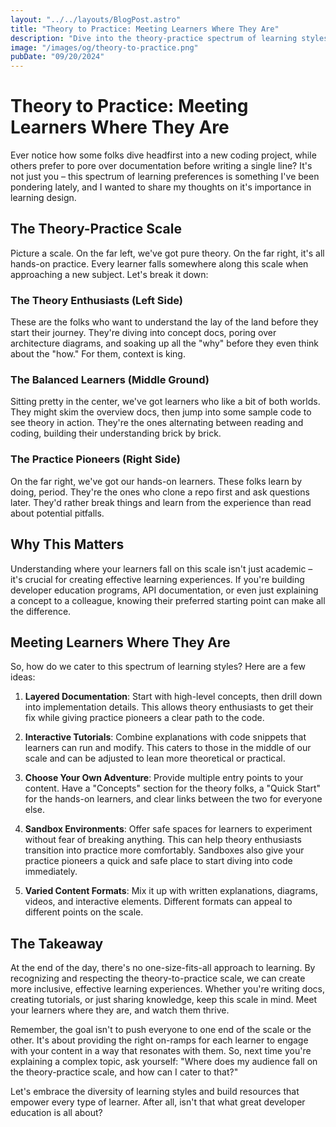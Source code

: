 ```yaml
---
layout: "../../layouts/BlogPost.astro"
title: "Theory to Practice: Meeting Learners Where They Are"
description: "Dive into the theory-practice spectrum of learning styles and discover how to create developer education that meets learners where they are. From documentation deep-divers to code-first experimenters, learn how to cater to every anyone's learning style."
image: "/images/og/theory-to-practice.png"
pubDate: "09/20/2024"
---
```


# Theory to Practice: Meeting Learners Where They Are

Ever notice how some folks dive headfirst into a new coding project, while others prefer to pore over documentation before writing a single line? It's not just you – this spectrum of learning preferences is something I've been pondering lately, and I wanted to share my thoughts on it's importance in learning design.

## The Theory-Practice Scale

Picture a scale. On the far left, we've got pure theory. On the far right, it's all hands-on practice. Every learner falls somewhere along this scale when approaching a new subject. Let's break it down:

### The Theory Enthusiasts (Left Side)

These are the folks who want to understand the lay of the land before they start their journey. They're diving into concept docs, poring over architecture diagrams, and soaking up all the "why" before they even think about the "how." For them, context is king.

### The Balanced Learners (Middle Ground)

Sitting pretty in the center, we've got learners who like a bit of both worlds. They might skim the overview docs, then jump into some sample code to see theory in action. They're the ones alternating between reading and coding, building their understanding brick by brick.

### The Practice Pioneers (Right Side)

On the far right, we've got our hands-on learners. These folks learn by doing, period. They're the ones who clone a repo first and ask questions later. They'd rather break things and learn from the experience than read about potential pitfalls.

## Why This Matters

Understanding where your learners fall on this scale isn't just academic – it's crucial for creating effective learning experiences. If you're building developer education programs, API documentation, or even just explaining a concept to a colleague, knowing their preferred starting point can make all the difference.

## Meeting Learners Where They Are

So, how do we cater to this spectrum of learning styles? Here are a few ideas:

1. **Layered Documentation**: Start with high-level concepts, then drill down into implementation details. This allows theory enthusiasts to get their fix while giving practice pioneers a clear path to the code.

2. **Interactive Tutorials**: Combine explanations with code snippets that learners can run and modify. This caters to those in the middle of our scale and can be adjusted to lean more theoretical or practical.

3. **Choose Your Own Adventure**: Provide multiple entry points to your content. Have a "Concepts" section for the theory folks, a "Quick Start" for the hands-on learners, and clear links between the two for everyone else.

4. **Sandbox Environments**: Offer safe spaces for learners to experiment without fear of breaking anything. This can help theory enthusiasts transition into practice more comfortably. Sandboxes also give your practice pioneers a quick and safe place to start diving into code immediately.

5. **Varied Content Formats**: Mix it up with written explanations, diagrams, videos, and interactive elements. Different formats can appeal to different points on the scale.

## The Takeaway

At the end of the day, there's no one-size-fits-all approach to learning. By recognizing and respecting the theory-to-practice scale, we can create more inclusive, effective learning experiences. Whether you're writing docs, creating tutorials, or just sharing knowledge, keep this scale in mind. Meet your learners where they are, and watch them thrive.

Remember, the goal isn't to push everyone to one end of the scale or the other. It's about providing the right on-ramps for each learner to engage with your content in a way that resonates with them. So, next time you're explaining a complex topic, ask yourself: "Where does my audience fall on the theory-practice scale, and how can I cater to that?"

Let's embrace the diversity of learning styles and build resources that empower every type of learner. After all, isn't that what great developer education is all about?